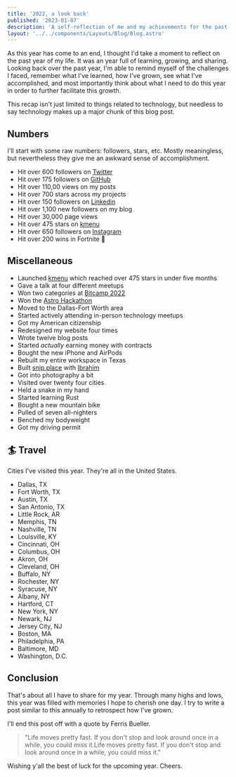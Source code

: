 ```yaml
---
title: '2022, a look back'
published: '2023-01-07'
description: 'A self-reflection of me and my achievements for the past year'
layout: '../../components/Layouts/Blog/Blog.astro'
---
```


As this year has come to an end, I thought I'd take a moment to reflect on the past year of my life. It was an year full of learning, growing, and sharing. Looking back over the past year, I'm able to remind myself of the challenges I faced, remember what I've learned, how I've grown, see what I've accomplished, and most importantly think about what I need to do this year in order to further facilitate this growth.

This recap isn't just limited to things related to technology, but needless to say technology makes up a major chunk of this blog post.

## Numbers

I'll start with some raw numbers: followers, stars, etc. Mostly meaningless, but nevertheless they give me an awkward sense of accomplishment.

- Hit over 600 followers on [Twitter](https://twitter.com/harshhhdev)
- Hit over 175 followers on [GitHub](https://github.com/harshhhdev)
- Hit over 110,00 views on my posts
- Hit over 700 stars across my projects
- Hit over 150 followers on [Linkedin](https://www.linkedin.com/in/harshhhdev/)
- Hit over 1,100 new followers on my blog
- Hit over 30,000 page views
- Hit over 475 stars on [kmenu](https://kmenu.hxrsh.in)
- Hit over 650 followers on [Instagram](https://www.instagram.com/haaarshsingh/)
- Hit over 200 wins in Fortnite 🫠

## Miscellaneous

- Launched [kmenu](https://github.com/harshhhdev/kmenu) which reached over 475 stars in under five months
- Gave a talk at four different meetups
- Won two categories at [Bitcamp 2022](https://bit.camp/)
- Won the [Astro Hackathon](https://astro.build/blog/astro-1-hackathon/)
- Moved to the Dallas-Fort Worth area
- Started actively attending in-person technology meetups
- Got my American citizenship
- Redesigned my website four times
- Wrote twelve blog posts
- Started _actually_ earning money with contracts
- Bought the new iPhone and AirPods
- Rebuilt my entire workspace in Texas
- Built [snip.place](https://snip.place/) with [Ibrahim](https://ibra.github.io/)
- Got into photography a bit
- Visited over twenty four cities
- Held a snake in my hand
- Started learning Rust
- Bought a new mountain bike
- Pulled of seven all-nighters
- Benched my bodyweight
- Got my driving permit

## 🏄 Travel

Cities I've visited this year. They're all in the United States.

- Dallas, TX
- Fort Worth, TX
- Austin, TX
- San Antonio, TX
- Little Rock, AR
- Memphis, TN
- Nashville, TN
- Louisville, KY
- Cincinnati, OH
- Columbus, OH
- Akron, OH
- Cleveland, OH
- Buffalo, NY
- Rochester, NY
- Syracuse, NY
- Albany, NY
- Hartford, CT
- New York, NY
- Newark, NJ
- Jersey City, NJ
- Boston, MA
- Philadelphia, PA
- Baltimore, MD
- Washington, D.C.

## Conclusion

That's about all I have to share for my year. Through many highs and lows, this year was filled with memories I hope to cherish one day. I try to write a post similar to this annually to retrospect how I've grown.

I'll end this post off with a quote by Ferris Bueller.

> "Life moves pretty fast. If you don't stop and look around once in a while, you could miss it.Life moves pretty fast. If you don't stop and look around once in a while, you could miss it."

Wishing y'all the best of luck for the upcoming year. Cheers.
